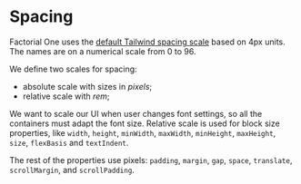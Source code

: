 
<Meta title="essentials/Spacing" />

# Spacing

Factorial One uses the
[default Tailwind spacing scale](https://tailwindcss.com/docs/customizing-spacing#default-spacing-scale)
based on 4px units. The names are on a numerical scale from 0 to 96.

We define two scales for spacing:

- absolute scale with sizes in _pixels_;
- relative scale with _rem_;

We want to scale our UI when user changes font settings, so all the containers
must adapt the font size. Relative scale is used for block size properties, like
`width`, `height`, `minWidth`, `maxWidth`, `minHeight`, `maxHeight`, `size`,
`flexBasis` and `textIndent`.

The rest of the properties use pixels: `padding`, `margin`, `gap`, `space`,
`translate`, `scrollMargin`, and `scrollPadding`.
